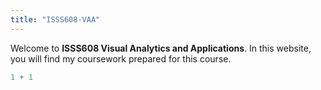 ```yaml
---
title: "ISSS608-VAA"
---
```


Welcome to **ISSS608 Visual Analytics and Applications**. In this website, you will find my coursework prepared for this course.

```r
1 + 1
```
